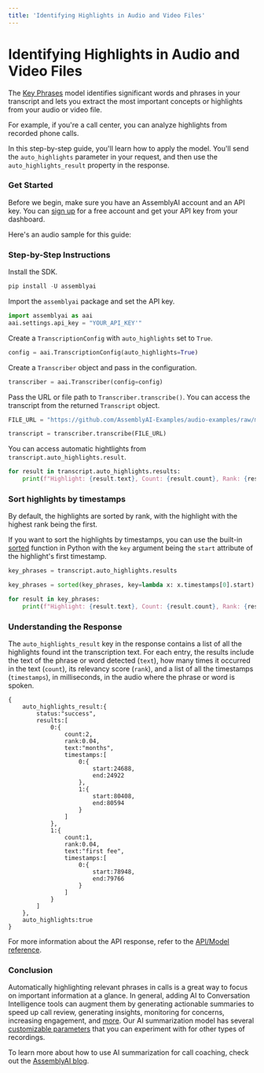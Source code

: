 ```yaml
---
title: 'Identifying Highlights in Audio and Video Files'
---
```





# Identifying Highlights in Audio and Video Files

The [Key Phrases](https://www.assemblyai.com/docs/models/key-phrases) model identifies significant words and phrases in your transcript and lets you extract the most important concepts or highlights from your audio or video file.

For example, if you're a call center, you can analyze highlights from recorded phone calls.

In this step-by-step guide, you'll learn how to apply the model. You'll send the `auto_highlights` parameter in your request, and then use the `auto_highlights_result` property in the response.

### Get Started

Before we begin, make sure you have an AssemblyAI account and an API key. You can [sign up](https://assemblyai.com/dashboard/signup) for a free account and get your API key from your dashboard.

Here's an audio sample for this guide:


### Step-by-Step Instructions

Install the SDK.


```python
pip install -U assemblyai
```

Import the `assemblyai` package and set the API key.


```python
import assemblyai as aai
aai.settings.api_key = "YOUR_API_KEY'"
```

Create a `TranscriptionConfig` with `auto_highlights` set to `True`.


```python
config = aai.TranscriptionConfig(auto_highlights=True)
```

Create a `Transcriber` object and pass in the configuration.


```python
transcriber = aai.Transcriber(config=config)
```

Pass the URL or file path to `Transcriber.transcribe()`. You can access the transcript from the returned `Transcript` object.


```python
FILE_URL = "https://github.com/AssemblyAI-Examples/audio-examples/raw/main/20230607_me_canadian_wildfires.mp3"

transcript = transcriber.transcribe(FILE_URL)
```

You can access automatic hightlights from `transcript.auto_highlights.result`.


```python
for result in transcript.auto_highlights.results:
    print(f"Highlight: {result.text}, Count: {result.count}, Rank: {result.rank}, Timestamps: {result.timestamps}")
```

### Sort highlights by timestamps

By default, the highlights are sorted by rank, with the highlight with the highest rank being the first.

If you want to sort the highlights by timestamps, you can use the built-in [sorted](https://docs.python.org/3/library/functions.html#sorted) function in Python with the `key` argument being the `start` attribute of the highlight's first timestamp.


```python
key_phrases = transcript.auto_highlights.results

key_phrases = sorted(key_phrases, key=lambda x: x.timestamps[0].start)

for result in key_phrases:
    print(f"Highlight: {result.text}, Count: {result.count}, Rank: {result.rank}, Timestamps: {result.timestamps}")
```

### Understanding the Response

The `auto_highlights_result` key in the response contains a list of all the highlights found int the transcription text. For each entry, the results include the text of the phrase or word detected (`text`), how many times it occurred in the text (`count`), its relevancy score (`rank`), and a list of all the timestamps (`timestamps`), in milliseconds, in the audio where the phrase or word is spoken.
```
{
    auto_highlights_result:{
        status:"success",
        results:[
            0:{
                count:2,
                rank:0.04,
                text:"months",
                timestamps:[
                    0:{
                        start:24688,
                        end:24922
                    },
                    1:{
                        start:80408,
                        end:80594
                    }
                ]
            },
            1:{
                count:1,
                rank:0.04,
                text:"first fee",
                timestamps:[
                    0:{
                        start:78948,
                        end:79766
                    }
                ]
            }
        ]
    },
    auto_highlights:true
}
```

For more information about the API response, refer to the [API/Model reference](https://www.assemblyai.com/docs/models/key-phrases).

### Conclusion

Automatically highlighting relevant phrases in calls is a great way to focus on important information at a glance. In general, adding AI to Conversation Intelligence tools can augment them by generating actionable summaries to speed up call review, generating insights, monitoring for concerns, increasing engagement, and [more](https://www.assemblyai.com/blog/3-easy-ways-to-add-ai-summarization-to-conversation-intelligence-tools/). Our AI summarization model has several [customizable parameters](https://www.assemblyai.com/docs/models/summarization#types-and-models) that you can experiment with for other types of recordings.

To learn more about how to use AI summarization for call coaching, check out the [AssemblyAI blog](https://www.assemblyai.com/blog/build-standout-call-coaching-features-ai-summarization/).

